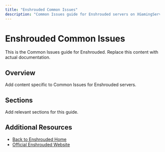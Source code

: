 ```yaml
---
title: "Enshrouded Common Issues"
description: "Common Issues guide for Enshrouded servers on XGamingServer"
---
```


# Enshrouded Common Issues

This is the Common Issues guide for Enshrouded. Replace this content with actual documentation.

## Overview

Add content specific to Common Issues for Enshrouded servers.

## Sections

Add relevant sections for this guide.

## Additional Resources

- [Back to Enshrouded Home](./index)
- [Official Enshrouded Website](https://example.com)
